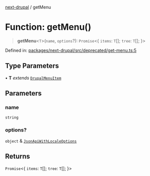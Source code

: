 [next-drupal](../globals.mdx) / getMenu

# Function: getMenu()

> **getMenu**\<`T`\>(`name`, `options`?): `Promise`\<\{ `items`: `T`[]; `tree`: `T`[]; \}\>

Defined in: [packages/next-drupal/src/deprecated/get-menu.ts:5](https://github.com/chapter-three/next-drupal/blob/b814feb907442ea504825c35810c973aeb865442/packages/next-drupal/src/deprecated/get-menu.ts#L5)

## Type Parameters

• **T** _extends_ [`DrupalMenuItem`](../interfaces/DrupalMenuItem.mdx)

## Parameters

### name

`string`

### options?

`object` & [`JsonApiWithLocaleOptions`](../type-aliases/JsonApiWithLocaleOptions.mdx)

## Returns

`Promise`\<\{ `items`: `T`[]; `tree`: `T`[]; \}\>
